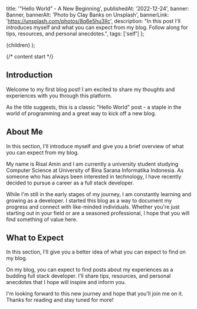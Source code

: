 
  title: '"Hello World" - A New Beginning',
  publishedAt: '2022-12-24',
  banner: Banner,
  bannerAlt: 'Photo by Clay Banks on Unsplash',
  bannerLink: 'https://unsplash.com/photos/8q6e5hu3Ilc',
  description:
    "In this post I'll introduces myself and what you can expect from my blog. Follow along for tips, resources, and personal anecdotes.",
  tags: ['self']
};


  <ContentLayout meta={meta}>{children}</ContentLayout>
);

{/* content start */}

## Introduction

Welcome to my first blog post! I am excited to share my thoughts and experiences with you through this platform.

As the title suggests, this is a classic "Hello World" post - a staple in the world of programming and a great way to kick off a new blog.

## About Me

In this section, I'll introduce myself and give you a brief overview of what you can expect from my blog.

My name is Risal Amin and I am currently a university student studying Computer Science at University of Bina Sarana Informatika Indonesia. As someone who has always been interested in technology, I have recently decided to pursue a career as a full stack developer.

While I'm still in the early stages of my journey, I am constantly learning and growing as a developer. I started this blog as a way to document my progress and connect with like-minded individuals. Whether you're just starting out in your field or are a seasoned professional, I hope that you will find something of value here.

## What to Expect

In this section, I'll give you a better idea of what you can expect to find on my blog.

On my blog, you can expect to find posts about my experiences as a budding full stack developer. I'll share tips, resources, and personal anecdotes that I hope will inspire and inform you.

I'm looking forward to this new journey and hope that you'll join me on it. Thanks for reading and stay tuned for more!
